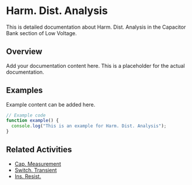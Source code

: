 # Harm. Dist. Analysis

This is detailed documentation about Harm. Dist. Analysis in the Capacitor Bank section of Low Voltage.

## Overview

Add your documentation content here. This is a placeholder for the actual documentation.

## Examples

Example content can be added here.

```typescript
// Example code
function example() {
  console.log("This is an example for Harm. Dist. Analysis");
}
```

## Related Activities

- [Cap. Measurement](/docs/low-voltage/capacitor-bank/cap-measurement)
- [Switch. Transient](/docs/low-voltage/capacitor-bank/switch-transient)
- [Ins. Resist.](/docs/low-voltage/capacitor-bank/ins-resist)
